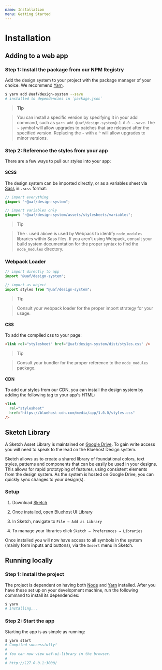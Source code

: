 ```yaml
---
name: Installation
menu: Getting Started
---
```


# Installation

## Adding to a web app

### Step 1: Install the package from our NPM Registry

Add the design system to your project with the package manager of your choice. We recommend [Yarn](https://yarnpkg.com).

```sh
$ yarn add @uaf/design-system --save
# installed to dependencies in `package.json`
```

> **Tip**

> You can install a specific version by specifying it in your add command, such as `yarn add @uaf/design-system@~1.0.0 --save`. The `~` symbol will allow upgrades to patches that are released after the specified version. Replacing the `~` with a `^` will allow upgrades to minor versions.

### Step 2: Reference the styles from your app

There are a few ways to pull our styles into your app:

#### SCSS

The design system can be imported directly, or as a variables sheet via [Sass](https://sass-lang.com/) in `.scss` format:

```scss
// import everything
@import "~@uaf/design-system";

// import variables only
@import "~@uaf/design-system/assets/stylesheets/variables";
```

> Tip

> The `~` used above is used by Webpack to identify `node_modules` libraries within Sass files. If you aren't using Webpack, consult your build system documentation for the proper syntax to find the `node_modules` directory.

### Webpack Loader

```js
// import directly to app
import "@uaf/design-system";

// import as object
import styles from "@uaf/design-system";
```

> Tip

> Consult your webpack loader for the proper import strategy for your usage.

#### CSS

To add the compiled css to your page:

```html
<link rel="stylesheet" href="@uaf/design-system/dist/styles.css" />
```

> Tip

> Consult your bundler for the proper reference to the `node_modules` package.

#### CDN

To add our styles from our CDN, you can install the design system by adding the following tag to your app's HTML:

```html
<link
  rel="stylesheet"
  href="https://bluehost-cdn.com/media/app/1.0.0/styles.css"
/>
```

## Sketch Library

A Sketch Asset Library is maintained on [Google Drive](https://drive.google.com/open?id=1MIK8jwEdpLlEBOJ5G6tY7ixVZXFGtJSV). To gain write access you will need to speak to the lead on the Bluehost Design system.

Sketch allows us to create a shared library of foundational colors, text styles, patterns and components that can be easily be used in your designs. This allows for rapid prototyping of features, using consistent elements from the design system. As the system is hosted on Google Drive, you can quickly sync changes to your design(s).

### Setup

1. Download [Sketch](https://www.sketchapp.com/)

2. Once installed, open [Bluehost UI Library](https://drive.google.com/open?id=1MIK8jwEdpLlEBOJ5G6tY7ixVZXFGtJSV)

3. In Sketch, navigate to `File → Add as Library`

4. To manage your libraries click `Sketch → Preferences → Libraries`

Once installed you will now have access to all symbols in the system (mainly form inputs and buttons), via the `Insert` menu in Sketch.

## Running locally

### Step 1: Install the project

The project is dependent on having both [Node](https://nodejs.org/) and [Yarn](https://yarnpkg.com) installed. After you have these set up on your development machine, run the following command to install its dependencies:

```sh
$ yarn
# installing...
```

### Step 2: Start the app

Starting the app is as simple as running:

```sh
$ yarn start
# Compiled successfully!
#
# You can now view uaf-ui-library in the browser.
#
# http://127.0.0.1:3000/
```
